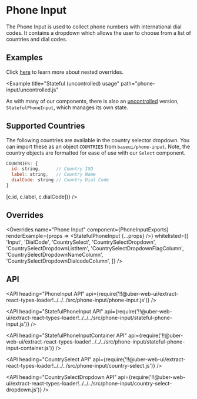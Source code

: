 <!--
Copyright (c) 2018-2019 Uber Technologies, Inc.

This source code is licensed under the MIT license found in the
LICENSE file in the root directory of this source tree.
-->





# Phone Input

The Phone Input is used to collect phone numbers with international dial codes.
It contains a dropdown which allows the user to choose from a list of countries and dial codes.

## Examples

<Example title="Basic usage" path="phone-input/basic.js">
  <PhoneInputBasic />
</Example>

<Example title="Localized country names" path="phone-input/localized.js">
  <PhoneInputLocalized />
</Example>

<Example title="With nested overrides" path="phone-input/nested-overrides.js">
  <WithNestedOverrides />
</Example>

Click [here](/guides/understanding-overrides//#override-nested-components) to learn more about nested overrides.

<Example
  title="Stateful (uncontrolled) usage"
  path="phone-input/uncontrolled.js"
>
  <PhoneInputUncontrolled />
</Example>

As with many of our components, there is also an [uncontrolled](https://reactjs.org/docs/uncontrolled-components.html) version, `StatefulPhoneInput`, which manages its own state.

## Supported Countries

The following countries are available in the country selector dropdown.
You can import these as an object `COUNTRIES` from `baseui/phone-input`.
Note, the country objects are formatted for ease of use with our `Select` component.

```js
COUNTRIES: {
  id: string,      // Country ISO
  label: string,   // Country Name
  dialCode: string // Country Dial Code
}
```

<Block height="400px">
  <Table
    columns={['ID', 'Label', 'Dial Code']}
    data={Object.values(COUNTRIES).map(c => [c.id, c.label, c.dialCode])}
  />
</Block>

## Overrides

<Overrides
  name="Phone Input"
  component={PhoneInputExports}
  renderExample={props => <StatefulPhoneInput {...props} />}
  whitelisted={[
    'Input',
    'DialCode',
    'CountrySelect',
    'CountrySelectDropdown',
    'CountrySelectDropdownListItem',
    'CountrySelectDropdownFlagColumn',
    'CountrySelectDropdownNameColumn',
    'CountrySelectDropdownDialcodeColumn',
  ]}
/>

## API

<API
  heading="PhoneInput API"
  api={require('!!@uber-web-ui/extract-react-types-loader!../../../src/phone-input/phone-input.js')}
/>

<API
  heading="StatefulPhoneInput API"
  api={require('!!@uber-web-ui/extract-react-types-loader!../../../src/phone-input/stateful-phone-input.js')}
/>

<API
  heading="StatefulPhoneInputContainer API"
  api={require('!!@uber-web-ui/extract-react-types-loader!../../../src/phone-input/stateful-phone-input-container.js')}
/>

<API
  heading="CountrySelect API"
  api={require('!!@uber-web-ui/extract-react-types-loader!../../../src/phone-input/country-select.js')}
/>

<API
  heading="CountrySelectDropdown API"
  api={require('!!@uber-web-ui/extract-react-types-loader!../../../src/phone-input/country-select-dropdown.js')}
/>
